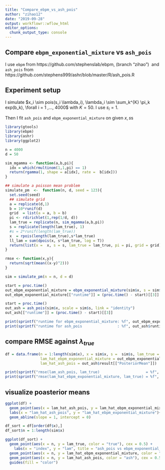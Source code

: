 ```yaml
---
title: "Compare_ebpm_vs_ash_pois"
author: "zihao12"
date: "2019-09-28"
output: workflowr::wflow_html
editor_options:
  chunk_output_type: console
---
```


## Compare `ebpm_exponential_mixture` vs `ash_pois`
I use `ebpm` from https://github.com/stephenslab/ebpm, (branch "zihao")\ 
and `ash_pois` from https://github.com/stephens999/ashr/blob/master/R/ash_pois.R

## Experiment setup
I simulate $x_i \sim pois(s_i \lambda_i), \lambda_i \sim \sum_k^{K} \pi_k exp(b_k), \forall i = 1 ,..., 4000$ with $K = 50$. I use $s_i = 1$. \

Then I fit `ash_pois` and `ebpm_exponential_mixture` on given  $x, s$s

```r
library(gtools)
library(ebpm)
library(ashr)
library(ggplot2)

n = 4000
d = 50
```

```r
sim_mgamma <- function(a,b,pi){
  idx = which(rmultinom(1,1,pi) == 1)
  return(rgamma(1, shape = a[idx], rate =  b[idx]))
}

## simulate a poisson mean problem
simulate_pm  <-  function(n, d, seed = 123){
  set.seed(seed)
  ## simulate grid
  a = replicate(d,1)
  b = 10*runif(d)
  grid  = list(a = a, b = b)
  pi <- rdirichlet(1,rep(1/d, d))
  lam_true = replicate(n, sim_mgamma(a,b,pi))
  s = replicate(length(lam_true), 1)
  #s = 2*runif(length(lam_true))
  x  = rpois(length(lam_true),s*lam_true)
  ll_lam = sum(dpois(x, s*lam_true, log = T))
  return(list(x =  x, s = s, lam_true = lam_true, pi = pi, grid = grid))
}

rmse <- function(x,y){
  return(sqrt(mean((x-y)^2)))
}
```

```r
sim = simulate_pm(n = n, d = d)

start = proc.time()
out_ebpm_exponential_mixture = ebpm_exponential_mixture(sim$x, s = sim$s, m = 1.1)
out_ebpm_exponential_mixture[["runtime"]] = (proc.time() - start)[[3]]

start = proc.time()
out_ash = ash_pois(sim$x, scale = sim$s, link = "identity")
out_ash[["runtime"]] = (proc.time() - start)[[3]]

print(sprintf("runtime for ebpm_exponential_mixture: %f", out_ebpm_exponential_mixture$runtime))
print(sprintf("runtime for ash_pois                : %f", out_ash$runtime))
```

## compare RMSE against $\lambda_{true}$
```r
df = data.frame(n = 1:length(sim$x), x = sim$x, s =  sim$s, lam_true = sim$lam_true, 
                lam_hat_ebpm_exponential_mixture = out_ebpm_exponential_mixture$lam_pm,
                lam_hat_ash_pois = out_ash$result[["PosteriorMean"]])

print(sprintf("rmse(lam_ash_pois, lam_true)                     = %f", rmse(df$lam_true, df$lam_hat_ash_pois)))
print(sprintf("rmse(lam_hat_ebpm_exponential_mixture, lam_true) = %f", rmse(df$lam_true, df$lam_hat_ebpm_exponential_mixture)))
```

## visualize poasterior means
```r
ggplot(df) +
  geom_point(aes(x = lam_hat_ash_pois, y = lam_hat_ebpm_exponential_mixture), color = "blue") +
  labs(x = "lam_hat_ash_pois", y = "lam_hat_ebpm_exponential_mixture")+
  geom_abline(slope = 1, intercept = 0)
```

```r
df_sort = df[order(df$x),]
df_sort$n = 1:length(sim$x)

ggplot(df_sort) +
  geom_point(aes(x = n, y = lam_true, color = "true"), cex = 0.5) +
    labs(x = "index", y = "lam", title = "ash_pois vs ebpm_exponential_mixture") +
  geom_point(aes(x = n, y = lam_hat_ebpm_exponential_mixture, color = "ebpm_exponential_mixture"), cex = 0.5) +
  geom_point(aes(x = n, y = lam_hat_ash_pois, color = "ash"), cex = 0.5) +
  guides(fill = "color")
```













